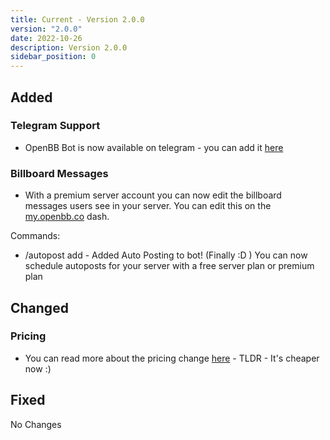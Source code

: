 ```yaml
---
title: Current - Version 2.0.0
version: "2.0.0"
date: 2022-10-26
description: Version 2.0.0
sidebar_position: 0
---
```


## Added

### Telegram Support
- OpenBB Bot is now available on telegram - you can add it <a href="https://openbb.co/bot-telegram" rel="noopener noreferrer" target="_blank" className="_hyper-link">here</a>

### Billboard Messages
- With a premium server account you can now edit the billboard messages users see in your server. You can edit this on the [my.openbb.co](https://my.openbb.co) dash.

Commands:


- /autopost add - Added Auto Posting to bot! (Finally :D ) You can now schedule autoposts for your server with a free server plan or premium plan


## Changed

### Pricing
- You can read more about the pricing change <a href="https://openbb.co/blog/openbb-bot-price-change" rel="noopener noreferrer" target="_blank" className="_hyper-link">here</a> - TLDR - It's cheaper now :)

## Fixed

No Changes
